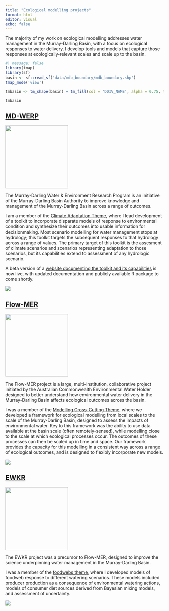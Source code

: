```yaml
---
title: "Ecological modelling projects"
format: html
editor: visual
echo: false
---
```


The majority of my work on ecological modelling addresses water management in the Murray-Darling Basin, with a focus on ecological responses to water delivery. I develop tools and models that capture those responses at ecologically-relevant scales and scale up to the basin.

```r
#| message: false
library(tmap)
library(sf)
basin <- sf::read_sf('data/mdb_boundary/mdb_boundary.shp')
tmap_mode('view')
```

```r
tmbasin <- tm_shape(basin) + tm_fill(col = 'DDIV_NAME', alpha = 0.75, title = '') 

tmbasin
```


## [MD-WERP](https://getinvolved.mdba.gov.au/murray-darling-water-and-environment-research-program)

[![](../_images/werp.png){width=200}](https://getinvolved.mdba.gov.au/murray-darling-water-and-environment-research-program)

The Murray-Darling Water & Environment Research Program is an initiative of the Murray-Darling Basin Authority to improve knowledge and management of the Murray-Darling Basin across a range of outcomes.

I am a member of the [Climate Adaptation Theme](https://getinvolved.mdba.gov.au/murray-darling-water-and-environment-research-program-climate), where I lead development of a toolkit to incorporate disparate models of response to environmental condition and synthesize their outcomes into usable information for decisionmaking. Most scenario modelling for water management stops at hydrology; this toolkit targets the subsequent responses to that hydrology across a range of values. The primary target of this toolkit is the assesment of climate scenarios and scenarios representing adaptation to those scenarios, but its capabilities extend to assessment of any hydrologic scenario.

A beta version of a [website documenting the toolkit and its capabilities](https://mdbauth.github.io/WERP_toolkit_demo/) is now live, with updated documentation and publicly available R package to come shortly.

![](../_images/werp_network.png)

## [Flow-MER](https://flow-mer.org.au/)

[![](../_images/mer.svg){width=200}](https://flow-mer.org.au/)

The Flow-MER project is a large, multi-institution, collaborative project initiated by the Australian Commonwealth Environmental Water Holder designed to better understand how environmental water delivery in the Murray-Darling Basin affects ecological outcomes across the basin.

I was a member of the [Modelling Cross-Cutting Theme](https://flow-mer.org.au/cross-cutting-theme-modelling/#1584511654624-af10a460-4cec), where we developed a framework for ecological modelling from local scales to the scale of the Murray-Darling Basin, designed to assess the impacts of environmental water. Key to this framework was the ability to use data available at the basin scale (often remotely-sensed), while modelling close to the scale at which ecological processes occur. The outcomes of these processes can then be scaled up in time and space. Our framework provides the capacity for this modelling in a consistent way across a range of ecological outcomes, and is designed to flexibly incorporate new models.

![](../_images/mer_veg_clipped.svg)

## [EWKR](https://www.dcceew.gov.au/water/cewo/monitoring/ewkr)

[![](../_images/ewkr.jpg){width=200}](https://www.dcceew.gov.au/water/cewo/monitoring/ewkr)

The EWKR project was a precursor to Flow-MER, designed to improve the science underpinning water management in the Murray-Darling Basin. 

I was a member of the [foodwebs theme](https://www.dcceew.gov.au/water/cewo/publications/ewkr-food-webs-report), where I developed models of foodweb response to different watering scenarios. These models included producer production as a consequence of environmental watering actions, models of consumer diet sources derived from Bayesian mixing models, and assessment of uncertainty. 

![](../_images/violins.png)


